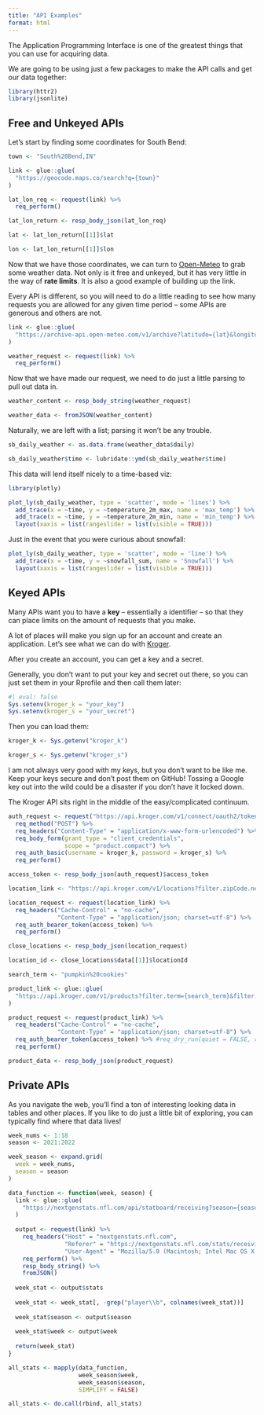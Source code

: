 ```yaml
---
title: "API Examples"
format: html
---
```


The Application Programming Interface is one of the greatest things that you can use for acquiring data. 

We are going to be using just a few packages to make the API calls and get our data together:

```r
library(httr2)
library(jsonlite)
```

## Free and Unkeyed APIs

Let's start by finding some coordinates for South Bend:

```r
town <- "South%20Bend,IN"

link <- glue::glue(
  "https://geocode.maps.co/search?q={town}"
)

lat_lon_req <- request(link) %>% 
  req_perform()

lat_lon_return <- resp_body_json(lat_lon_req)

lat <- lat_lon_return[[1]]$lat

lon <- lat_lon_return[[1]]$lon
```

Now that we have those coordinates, we can turn to <a href='https://open-meteo.com/'>Open-Meteo</a> to grab some weather data. Not only is it free and unkeyed, but it has very little in the way of **rate limits**. It is also a good example of building up the link.

:::{.callout-important}
Every API is different, so you will need to do a little reading to see how many requests you are allowed for any given time period -- some APIs are generous and others are not. 
:::

```r
link <- glue::glue(
  "https://archive-api.open-meteo.com/v1/archive?latitude={lat}&longitude={lon}&start_date=2012-01-01&end_date=2023-10-31&daily=temperature_2m_max,temperature_2m_min,temperature_2m_mean,snowfall_sum&temperature_unit=fahrenheit&precipitation_unit=inch&timezone=America%2FNew_York"
)

weather_request <- request(link) %>%
  req_perform()
```

Now that we have made our request, we need to do just a little parsing to pull out data in.

```r
weather_content <- resp_body_string(weather_request)

weather_data <- fromJSON(weather_content)
```

Naturally, we are left with a list; parsing it won't be any trouble.

```r
sb_daily_weather <- as.data.frame(weather_data$daily)

sb_daily_weather$time <- lubridate::ymd(sb_daily_weather$time)
```

This data will lend itself nicely to a time-based viz:

```r
library(plotly)

plot_ly(sb_daily_weather, type = 'scatter', mode = 'lines') %>%
  add_trace(x = ~time, y = ~temperature_2m_max, name = 'max_temp') %>%
  add_trace(x = ~time, y = ~temperature_2m_min, name = 'min_temp') %>% 
  layout(xaxis = list(rangeslider = list(visible = TRUE)))
```

Just in the event that you were curious about snowfall:

```r
plot_ly(sb_daily_weather, type = 'scatter', mode = 'line') %>%
  add_trace(x = ~time, y = ~snowfall_sum, name = 'Snowfall') %>% 
  layout(xaxis = list(rangeslider = list(visible = TRUE)))
```

## Keyed APIs

Many APIs want you to have a **key** -- essentially a identifier -- so that they can place limits on the amount of requests that you make. 

A lot of places will make you sign up for an account and create an application. Let's see what we can do with <a href='https://developer.kroger.com/'>Kroger</a>. 

After you create an account, you can get a key and a secret. 

Generally, you don't want to put your key and secret out there, so you can just set them in your Rprofile and then call them later:

```r
#| eval: false
Sys.setenv(kroger_k = "your_key")
Sys.setenv(kroger_s = "your_secret")
```

Then you can load them:

```r
kroger_k <- Sys.getenv("kroger_k")

kroger_s <- Sys.getenv("kroger_s")
```

:::{.callout-warning}
I am not always very good with my keys, but you don't want to be like me. Keep your keys secure and don't post them on GitHub! Tossing a Google key out into the wild could be a disaster if you don't have it locked down. 
:::

The Kroger API sits right in the middle of the easy/complicated continuum. 

```r
auth_request <- request("https://api.kroger.com/v1/connect/oauth2/token") %>%
  req_method("POST") %>%
  req_headers("Content-Type" = "application/x-www-form-urlencoded") %>%
  req_body_form(grant_type = "client_credentials", 
                scope = "product.compact") %>%
  req_auth_basic(username = kroger_k, password = kroger_s) %>%
  req_perform()

access_token <- resp_body_json(auth_request)$access_token
```

```r
location_link <- "https://api.kroger.com/v1/locations?filter.zipCode.near=46545"

location_request <- request(location_link) %>%
  req_headers("Cache-Control" = "no-cache", 
              "Content-Type" = "application/json; charset=utf-8") %>%
  req_auth_bearer_token(access_token) %>%
  req_perform()

close_locations <- resp_body_json(location_request)

location_id <- close_locations$data[[1]]$locationId
```

```r
search_term <- "pumpkin%20cookies"

product_link <- glue::glue(
  "https://api.kroger.com/v1/products?filter.term={search_term}&filter.locationId={location_id}"
)

product_request <- request(product_link) %>%
  req_headers("Cache-Control" = "no-cache", 
              "Content-Type" = "application/json; charset=utf-8") %>%
  req_auth_bearer_token(access_token) %>% #req_dry_run(quiet = FALSE, redact_headers = FALSE)
  req_perform()

product_data <- resp_body_json(product_request)
```

## Private APIs

As you navigate the web, you'll find a ton of interesting looking data in tables and other places. If you like to do just a little bit of exploring, you can typically find where that data lives!

```r
week_nums <- 1:18
season <- 2021:2022

week_season <- expand.grid(
  week = week_nums, 
  season = season
)

data_function <- function(week, season) {
  link <- glue::glue(
    "https://nextgenstats.nfl.com/api/statboard/receiving?season={season}&seasonType=REG&week={week}"
  )
  
  output <- request(link) %>% 
    req_headers("Host" = "nextgenstats.nfl.com", 
                "Referer" = "https://nextgenstats.nfl.com/stats/receiving/2022/REG/1",
                "User-Agent" = "Mozilla/5.0 (Macintosh; Intel Mac OS X 10.15; rv:109.0) Gecko/20100101 Firefox/119.0") %>% 
    req_perform() %>% 
    resp_body_string() %>% 
    fromJSON()
  
  week_stat <- output$stats
  
  week_stat <- week_stat[, -grep("player\\b", colnames(week_stat))]
  
  week_stat$season <- output$season
  
  week_stat$week <- output$week
  
  return(week_stat)
}

all_stats <- mapply(data_function, 
                    week_season$week, 
                    week_season$season, 
                    SIMPLIFY = FALSE)

all_stats <- do.call(rbind, all_stats)
```


